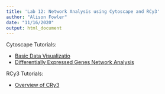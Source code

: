 ```yaml
---
title: 'Lab 12: Network Analysis using Cytoscape and RCy3'
author: "Alison Fowler"
date: "11/16/2020"
output: html_document
---
```


Cytoscape Tutorials: 

* [Basic Data Visualizatio](Lab12_datavis.html)
* [Differentially Expressed Genes Network Analysis](Lab12_DEG.html)

RCy3 Tutorials: 

* [Overview of CRy3](Lab12_rcy3.html)
